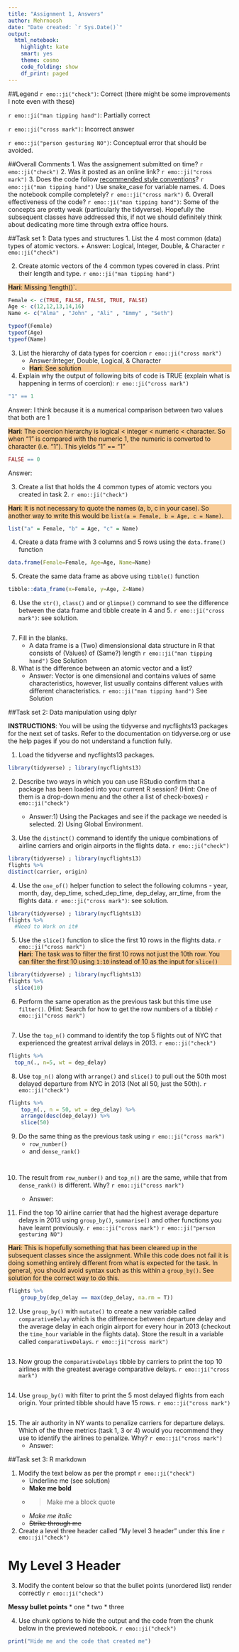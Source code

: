 ```yaml
---
title: "Assignment 1, Answers"
author: Mehrnoosh 
date: "Date created: `r Sys.Date()`"
output:
  html_notebook:
    highlight: kate
    smart: yes
    theme: cosmo
    code_folding: show
    df_print: paged
---
```

##Legend
`r emo::ji("check")`: Correct (there might be some improvements I note even with these)

`r emo::ji("man tipping hand")`: Partially correct

`r emo::ji("cross mark")`: Incorrect answer

`r emo::ji("person gesturing NO")`: Conceptual error that should be avoided.

##Overall Comments
1. Was the assignement submitted on time? `r emo::ji("check")`
2. Was it posted as an online link? `r emo::ji("cross mark")`
3. Does the code follow [recommended style conventions](http://adv-r.had.co.nz/Style.html)? `r emo::ji("man tipping hand")` Use snake_case for variable names.
4. Does the notebook compile completely? `r emo::ji("cross mark")`
6. Overall effectiveness of the code? `r emo::ji("man tipping hand")`: Some of the concepts are pretty weak (particularly the tidyverse). Hopefully the subsequent classes have addressed this, if not we should definitely think about dedicating more time through extra office hours.


##Task set 1: Data types and structures
1. List the 4 most common (data) types of atomic vectors.
    + Answer: Logical, Integer, Double, & Character `r emo::ji("check")`

2. Create atomic vectors of the 4 common types covered in class. Print their length and type. `r emo::ji("man tipping hand")`

<div style = "background-color:rgba(244, 155, 53, 0.5)">**Hari**: Missing 'length()`.</div>

```r
Female <- c(TRUE, FALSE, FALSE, TRUE, FALSE)
Age <- c(12,12,13,14,16)
Name <- c("Alma" , "John" , "Ali" , "Emmy" , "Seth")

typeof(Female)
typeof(Age)
typeof(Name)
```

3. List the hierarchy of data types for coercion `r emo::ji("cross mark")`
    + Answer:Integer, Double, Logical, & Character 
    + <div style = "background-color:rgba(244, 155, 53, 0.5)">**Hari**: See solution</div>

4. Explain why the output of following bits of code is TRUE (explain what is happening in terms of coercion): `r emo::ji("cross mark")`

```r
"1" == 1
```
Answer: I think because it is a numerical comparison between two values that both are 1 

<div style = "background-color:rgba(244, 155, 53, 0.5)">**Hari**: The coercion hierarchy is logical < integer < numeric < character. So when "1" is compared with the numeric 1, the numeric is converted to character (i.e. "1"). This yields "1" == "1"</div>

```r
FALSE == 0
```

Answer: 

3. Create a list that holds the 4 common types of atomic vectors you created in task 2. `r emo::ji("check")`

<div style = "background-color:rgba(244, 155, 53, 0.5)">**Hari**: It is not necessary to quote the names (a, b, c in your case). So another way to write this would be `list(a = Female, b = Age, c = Name)`.</div>

```r
list("a" = Female, "b" = Age, "c" = Name)
```
4. Create a data frame with 3 columns and 5 rows using the `data.frame()` function

```r
data.frame(Female=Female, Age=Age, Name=Name)
```
5. Create the same data frame as above using `tibble()` function
```r
tibble::data_frame(x=Female, y=Age, Z=Name)
```

6. Use the `str()`, `class()` and or `glimpse()` command to see the difference between the data frame and tibble create in 4 and 5. `r emo::ji("cross mark")`: see solution.

```r
```

7. Fill in the blanks. 
    + A data frame is a (Two) dimensionsional data structure in R that consists of (Values) of (Same?) length `r emo::ji("man tipping hand")` See Solution

8. What is the difference between an atomic vector and a list?
    + Answer: Vector is one dimensional and contains values of        same characteristics, however, list usually contains different     values with different characteristics. `r emo::ji("man tipping hand")` See Solution

##Task set 2: Data manipulation using dplyr

**INSTRUCTIONS**: You will be using the tidyverse and nycflights13 packages for the next set of tasks. Refer to the documentation on tidyverse.org or use the help pages if you do not understand a function fully.

1. Load the tidyverse and nycflights13 packages.

```r
library(tidyverse) ; library(nycflights13)
```

2. Describe two ways in which you can use RStudio confirm that a package has been loaded into your current R session? (Hint: One of them is a drop-down menu and the other a list of check-boxes) `r emo::ji("check")`

    + Answer:1) Using the Packages and see if the package we          needed is selected. 2) Using Global Environment. 

3. Use the `distinct()` command to identify the unique combinations of airline carriers and origin airports in the flights data. `r emo::ji("check")`

```r
library(tidyverse) ; library(nycflights13)
flights %>% 
distinct(carrier, origin) 
```

4. Use the `one_of()` helper function to select the following columns -  year, month, day, dep_time, sched_dep_time, dep_delay, arr_time, from the flights data. `r emo::ji("cross mark")`: see solution.

```r
library(tidyverse) ; library(nycflights13)
flights %>%
  #Need to Work on it#
```

5. Use the `slice()` function to slice the first 10 rows in the flights data. `r emo::ji("cross mark")`
<div style = "background-color:rgba(244, 155, 53, 0.5)">**Hari**: The task was to filter the first 10 rows not just the 10th row. You can filter the first 10 using `1:10` instead of 10 as the input for `slice()`</div>
```r
library(tidyverse) ; library(nycflights13)
flights %>%
  slice(10)
```

6. Perform the same operation as the previous task but this time use `filter()`. (Hint: Search for how to get the row numbers of a tibble) `r emo::ji("cross mark")`

```r
```

7. Use the `top_n()` command to identify the top 5 flights out of NYC that experienced the greatest arrival delays in 2013. `r emo::ji("check")`

```r
flights %>%
  top_n(., n=5, wt = dep_delay)
```

8. Use `top_n()` along with `arrange()` and `slice()` to pull out the 50th most delayed departure from NYC in 2013 (Not all 50, just the 50th). `r emo::ji("check")`

```r
flights %>% 
    top_n(., n = 50, wt = dep_delay) %>% 
    arrange(desc(dep_delay)) %>% 
    slice(50)
```
9. Do the same thing as the previous task using `r emo::ji("cross mark")`
    + `row_number()`
    + and `dense_rank()`
```r
```

```r
```

10. The result from `row_number()` and `top_n()` are the same, while that from `dense_rank()` is different. Why? `r emo::ji("cross mark")`

    + Answer:

11. Find the top 10 airline carrier that had the highest average departure delays in 2013 using `group_by()`, `summarise()` and other functions you have learnt previously. `r emo::ji("cross mark")` `r emo::ji("person gesturing NO")`

<div style = "background-color:rgba(244, 155, 53, 0.5)">**Hari**: This is hopefully something that has been cleared up in the subsequent classes since the assignment. While this code does not fail it is doing something entirely different from what is expected for the task. In general, you should avoid syntax such as this within a `group_by()`. See solution for the correct way to do this.</div>


```r
flights %>% 
    group_by(dep_delay == max(dep_delay, na.rm = T))
```

12. Use `group_by()` with `mutate()` to create a new variable called `comparativeDelay` which is the difference between departure delay and the average delay in each origin airport for every hour in 2013 (checkout the `time_hour` variable in the flights data). Store the result in a variable called `comparativeDelays`. `r emo::ji("cross mark")`

```r
```

13. Now group the `comparativeDelays` tibble by carriers to print the top 10 airlines with the greatest average comparative delays. `r emo::ji("cross mark")`
```r
```

14. Use `group_by()` with filter to print the 5 most delayed flights from each origin. Your printed tibble should have 15 rows. `r emo::ji("cross mark")`

```r
```

15. The air authority in NY wants to penalize carriers for departure delays. Which of the three metrics (task 1, 3 or 4) would you recommend they use to identify the airlines to penalize. Why? `r emo::ji("cross mark")`
    + Answer:
    
##Task set 3: R markdown

1. Modify the text below as per the prompt `r emo::ji("check")`
    + Underline me (see solution)
    + **Make me bold**
    + >Make me a block quote
    + *Make me italic*
    + ~~Strike through me~~

2. Create a level three header called "My level 3 header" under this line `r emo::ji("check")`

# My Level 3 Header 

3. Modify the content below so that the bullet points (unordered list) render correctly `r emo::ji("check")`

**Messy bullet points**
* one
* two
* three

4. Use chunk options to hide the output and the code from the chunk below in the previewed notebook. `r emo::ji("check")`

```r
print("Hide me and the code that created me")
```

